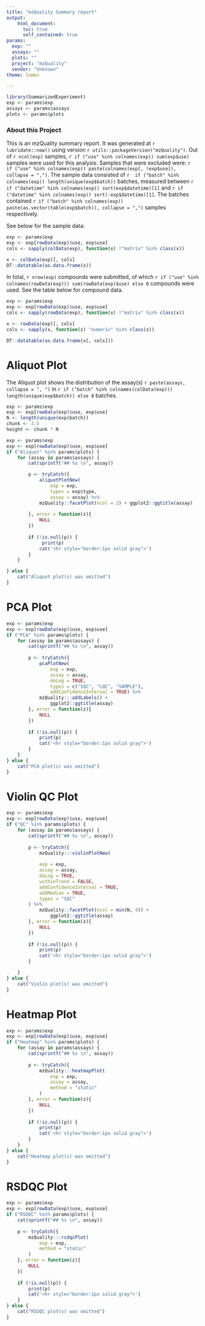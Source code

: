 ```yaml
---
title: "mzQuality Summary report"
output: 
    html_document:
      toc: true
      self_contained: true
params:
  exp: ""
  assays: ""
  plots: ""
  project: "mzQuality"
  vendor: "Unknown"
theme: lumen

---
```


<style type="text/css">
div.main-container {
  max-width: 80vw !important;
}
</style>


```r
library(SummarizedExperiment)
exp <- params$exp
assays <- params$assays
plots <- params$plots
```

### About this Project
This is an mzQuality summary report. It was generated at `r lubridate::now()` using version `r utils::packageVersion("mzQuality")`. Out of `r ncol(exp)` samples, `r if ("use" %in% colnames(exp)) sum(exp$use)` samples were used for this analysis. Samples that were excluded were: `r  if ("use" %in% colnames(exp)) paste(colnames(exp[, !exp$use]), collapse = ",")`. The sample data consisted of `r  if ("batch" %in% colnames(exp)) length(unique(exp$batch))` batches, measured between `r  if ("datetime" %in% colnames(exp)) sort(exp$datetime)[1]` and `r if ("datetime" %in% colnames(exp)) sort(-exp$datetime)[1]`. The batches contained `r if ("batch" %in% colnames(exp)) paste(as.vector(table(exp$batch)), collapse = ",")` samples respectively. 

See below for the sample data:

```r
exp <- params$exp
exp <- exp[rowData(exp)$use, exp$use]
cols <- sapply(colData(exp), function(x) !"matrix" %in% class(x))

x <- colData(exp)[, cols]
DT::datatable(as.data.frame(x))
```

In total, `r nrow(exp)` compounds were submitted, of which `r if ("use" %in% colnames(rowData(exp))) sum(rowData(exp)$use) else 0` compounds were used. See the table below for compound data.

```r
exp <- params$exp
exp <- exp[rowData(exp)$use, exp$use]
cols <- sapply(rowData(exp), function(x) !"matrix" %in% class(x))

x <- rowData(exp)[, cols]
cols <- sapply(x, function(z) "numeric" %in% class(z))

DT::datatable(as.data.frame(x[, cols]))
```


# Aliquot Plot {.tabset .tabset-fade .tabset-pills}
The Aliquot plot shows the distribution of the assay(s) `r paste(assays, collapse = ", ")` in `r if ("batch" %in% colnames(colData(exp))) length(unique(exp$batch)) else 0` batches. 

```r
exp <- params$exp
exp <- exp[rowData(exp)$use, exp$use]
N <- length(unique(exp$batch))
chunk <- 3.5
height <- chunk * N
```

```r
exp <- params$exp
exp <- exp[rowData(exp)$use, exp$use]
if ("Aliquot" %in% params$plots) {
    for (assay in params$assays) {
        cat(sprintf("## %s \n", assay))

        p <- tryCatch({
            aliquotPlotNew(
                exp = exp, 
                types = exp$type, 
                assay = assay) %>% 
            mzQuality::facetPlot(ncol = 2) + ggplot2::ggtitle(assay)
            
        }, error = function(z){
            NULL
        })
        
        if (!is.null(p)) {
             print(p)
            cat('<hr style="border:1px solid gray">')
        }
    }

} else {
    cat("Aliquot plot(s) was omitted")
}
```

# PCA Plot {.tabset .tabset-fade .tabset-pills}

```r
exp <- params$exp
exp <- exp[rowData(exp)$use, exp$use]
if ("PCA" %in% params$plots) {
    for (assay in params$assays) {
        cat(sprintf("## %s \n", assay))
        
        p <- tryCatch({
            pcaPlotNew(
                exp = exp, 
                assay = assay,
                doLog = TRUE, 
                types = c("SQC", "LQC", "SAMPLE"),
                addConfidenceInterval = TRUE) %>% 
            mzQuality:::addLabels() + 
                ggplot2::ggtitle(assay)
        }, error = function(z){
            NULL
        })
        
        if (!is.null(p)) {
            print(p)
            cat('<hr style="border:1px solid gray">')
        }
    }
} else {
    cat("PCA plot(s) was omitted")
}
```

# Violin QC Plot {.tabset .tabset-fade .tabset-pills}

```r
exp <- params$exp
exp <- exp[rowData(exp)$use, exp$use]
if ("QC" %in% params$plots) {
    for (assay in params$assays) {
        cat(sprintf("## %s \n", assay))
        
        p <- tryCatch({
            mzQuality:::violinPlotNew(
            
            exp = exp, 
            assay = assay,
            doLog = TRUE, 
            withinTrend = FALSE, 
            addConfidenceInterval = TRUE,
            addMedian = TRUE, 
            types = "SQC" 
        ) %>% 
            mzQuality::facetPlot(ncol = min(N, 4)) + 
                ggplot2::ggtitle(assay)
        }, error = function(z){
            NULL
        })
         
        if (!is.null(p)) {
            print(p)
            cat('<hr style="border:1px solid gray">')
        }

    }
} else {
    cat("Violin plot(s) was omitted")
}
```


# Heatmap Plot {.tabset .tabset-fade .tabset-pills}
```r
exp <- params$exp
exp <- exp[rowData(exp)$use, exp$use]
if ("Heatmap" %in% params$plots) {
    for (assay in params$assays) {
        cat(sprintf("## %s \n", assay))
        
        p <- tryCatch({
            mzQuality:::heatmapPlot(
                exp = exp, 
                assay = assay, 
                method = "static"
            )
        }, error = function(z){
            NULL
        })
        
        if (!is.null(p)) {
            print(p)
            cat('<hr style="border:1px solid gray">')
        }
    }
} else {
    cat("Heatmap plot(s) was omitted")
}
```

# RSDQC Plot {.tabset .tabset-fade .tabset-pills}
```r

exp <- params$exp
exp <- exp[rowData(exp)$use, exp$use]
if ("RSDQC" %in% params$plots) {
    cat(sprintf("## %s \n", assay))
    
    p <- tryCatch({
        mzQuality:::rsdqcPlot(
            exp = exp, 
            method = "static"
        )
    }, error = function(z){
        NULL
    })
    
    if (!is.null(p)) {
        print(p)
        cat('<hr style="border:1px solid gray">')
    }
} else {
    cat("RSDQC plot(s) was omitted")
}
```

